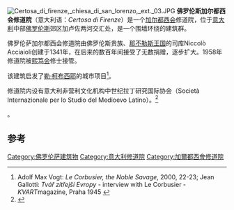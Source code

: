 [[File:Certosa_di_firenze,_chiesa_di_san_lorenzo,_ext._03.JPG|thumb]]
'''佛罗伦斯加尔都西会修道院'''（意大利语：''Certosa di Firenze''）是一个[[加尔都西会|加尔都西会]]修道院，位于[[意大利|意大利]]中部[[佛罗伦斯|佛罗伦斯]]郊区加卢佐两河交汇处，是一个围墙环绕的建筑群。

佛罗伦萨加尔都西会修道院由佛罗伦斯贵族、[[那不勒斯王国|那不勒斯王国]]的司库Niccolò Acciaioli创建于1341年，在后来的数百年间接受了无数捐赠，逐步扩大。1958年修道院被[[熙笃会|熙笃会]]修士接管。

该建筑启发了[[勒·柯布西耶|勒·柯布西耶]]的城市项目<ref> Adolf Max Vogt: ''Le Corbusier, the Noble Savage'', 2000, 22-23; Jean Gallotti: ''Tvář zítřejší Evropy'' - interview with Le Corbusier - ''KVART ''magazine, Praha 1945 {{Cs icon}}</ref>。

修道院内设有意大利非营利文化机构中世纪拉丁研究国际协会（Società Internazionale per lo Studio del Medioevo Latino）。<ref>{{Cite web |url=http://www.sismelfirenze.it/ |title=Società Internazionale per lo Studio del Medioevo Latino |accessdate=2020-12-17 |archive-date=2020-11-19 |archive-url=https://web.archive.org/web/20201119141456/https://www.sismelfirenze.it/ |dead-url=no }}</ref>

。
==参考==
{{reflist}}
{{coord|43|43|53|N|11|13|17|E|region:IT-FI_type:landmark_source:kolossus-dewiki|display=title}}
{{佛罗伦萨地标}}
[[Category:佛罗伦萨建筑物|Category:佛罗伦萨建筑物]]
[[Category:意大利修道院|Category:意大利修道院]]
[[Category:加爾都西會修道院|Category:加爾都西會修道院]]